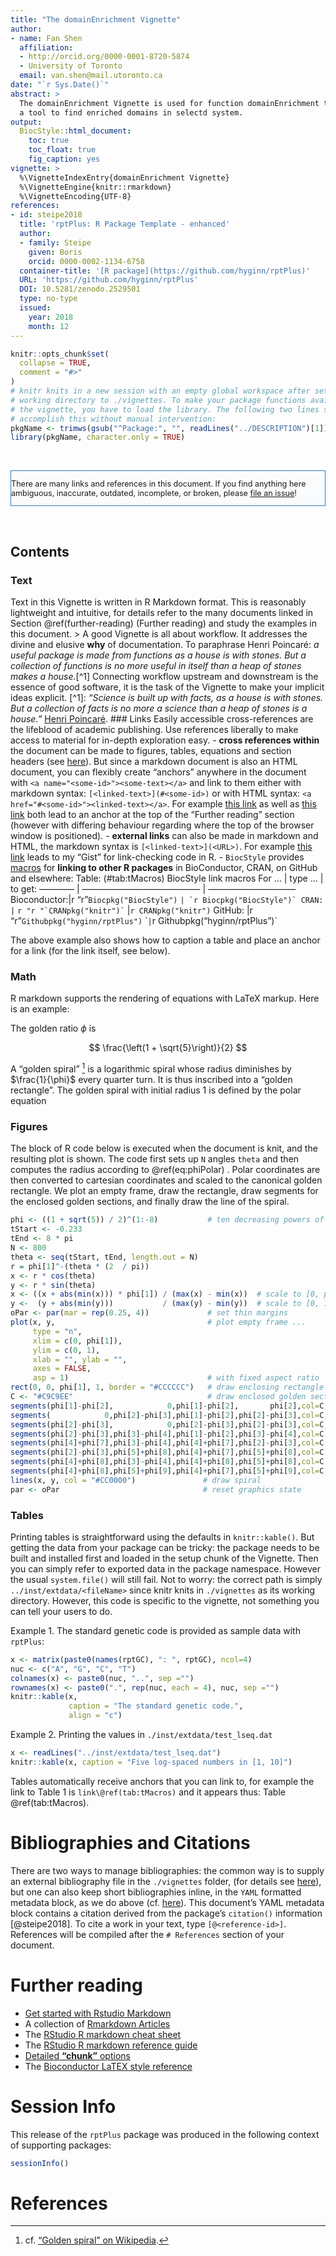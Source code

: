```yaml
---
title: "The domainEnrichment Vignette"
author:
- name: Fan Shen
  affiliation: 
  - http://orcid.org/0000-0001-8720-5874
  - University of Toronto
  email: van.shen@mail.utoronto.ca
date: "`r Sys.Date()`"
abstract: >
  The domainEnrichment Vignette is used for function domainEnrichment that is
  a tool to find enriched domains in selectd system.
output:
  BiocStyle::html_document:
    toc: true
    toc_float: true
    fig_caption: yes
vignette: >
  %\VignetteIndexEntry{domainEnrichment Vignette}
  %\VignetteEngine{knitr::rmarkdown}
  %\VignetteEncoding{UTF-8}
references:
- id: steipe2018
  title: 'rptPlus: R Package Template - enhanced'
  author:
  - family: Steipe
    given: Boris
    orcid: 0000-0002-1134-6758
  container-title: '[R package](https://github.com/hyginn/rptPlus)'
  URL: 'https://github.com/hyginn/rptPlus'
  DOI: 10.5281/zenodo.2529501
  type: no-type
  issued:
    year: 2018
    month: 12
---
```


<!--- this inline style supports diff-like highlighting -->
<style>
  .add {
    color: #22863a;
    background-color: #f0fff4;
  }
  .del {
    color: #b31d28;
    background-color: #ffeef0;
  }
</style>


```r
knitr::opts_chunk$set(
  collapse = TRUE,
  comment = "#>"
)
# knitr knits in a new session with an empty global workspace after setting its
# working directory to ./vignettes. To make your package functions available in
# the vignette, you have to load the library. The following two lines should
# accomplish this without manual intervention:
pkgName <- trimws(gsub("^Package:", "", readLines("../DESCRIPTION")[1]))
library(pkgName, character.only = TRUE)
```

&nbsp;

<div style="font-size:90%;border:solid 1px #337ab7;background-color:#FAFBFC;margin-right:0px;">
There are many links and references in this document. If you find anything here
ambiguous, inaccurate, outdated, incomplete, or broken, please
[file an issue](https://github.com/hyginn/rpt/issues)!
</div>

&nbsp;

## Contents
### Text
Text in this Vignette is written in R Markdown format. This is reasonably lightweight and intuitive, for details refer to the many documents linked in Section \@ref(further-reading) (Further reading) and study the examples in this document. 
<!-- quotation and a footnote-->
> A good Vignette is all about workflow. It addresses the divine and elusive **why** of documentation. To paraphrase Henri Poincaré: *a useful package is made from functions as a house is with stones. But a collection of functions is no more useful in itself than a heap of stones makes a house.*[^1] Connecting workflow upstream and downstream is the essence of good software, it is the task of the Vignette to make your implicit ideas explicit.
[^1]: _"Science is built up with facts, as a house is with stones. But a collection of facts is no more a science than a heap of stones is a house."_ [Henri Poincaré](https://en.wikiquote.org/wiki/Henri_Poincar%C3%A9).
### Links
Easily accessible cross-references are the lifeblood of academic publishing. Use references liberally to make access to material for in-depth exploration easy.
- **cross references within** the document can be made to figures, tables, equations and section headers (see [here](https://bioconductor.org/packages/release/bioc/vignettes/BiocStyle/inst/doc/AuthoringRmdVignettes.html#9_cross-references)). But since a markdown document is also an HTML document, you can flexibly create "anchors" anywhere in the document with `<a name="<some-id>"><some-text></a>` and link to them either with markdown syntax: `[<linked-text>](#<some-id>)` or with HTML syntax: `<a href="#<some-id>"><linked-text></a>`. For example [this link](#a1) as well as <a href="#a1">this link</a> both lead to an anchor at the top of the "Further reading" section (however with differing behaviour regarding where the top of the browser window is positioned).
- **external links** can also be made in markdown and HTML, the markdown syntax is `[<linked-text>](<URL>)`. For example [this link](https://gist.github.com/hyginn/c15e697223c45b5e16b3e90300807e45) leads to my "Gist" for link-checking code in R.
- `BiocStyle` provides [macros](https://bioconductor.org/packages/release/bioc/vignettes/BiocStyle/inst/doc/AuthoringRmdVignettes.html#4_style_macros) for **linking to other R packages** in BioConductor, CRAN, on GitHub and elsewhere: 
Table: (\#tab:tMacros) BiocStyle link macros
For ...      | type ...                                  | to get:
------------ | ----------------------------------------- | ------------------------------
Bioconductor:|`` ``r "r "`Biocpkg("BiocStyle")` ``       | `r Biocpkg("BiocStyle")`
CRAN:        |`` ``r "r "`CRANpkg("knitr")` ``           |`r CRANpkg("knitr")`
GitHub:      |`` ``r "r "`Githubpkg("hyginn/rptPlus")` ``|`r Githubpkg("hyginn/rptPlus")`

The above example also shows how to caption a table and place an anchor for a link (for the link itself, see below).


### Math

R markdown supports the rendering of equations with LaTeX markup. Here is an example:

The golden ratio $\phi$ <!-- this is an inline equation: single $ delimiters --> is 

$$ \frac{\left(1 + \sqrt{5}\right)}{2} $$ <!-- this is a block equation: double $$ delimiters -->

A "golden spiral" [^2] <!-- here is a footnote --> is a logarithmic spiral whose radius diminishes by $\frac{1}{\phi}$ every quarter turn. It is thus inscribed into a "golden rectangle". The golden spiral with initial radius 1 is defined by the polar equation
<!-- the preferred way to write block equations is to use latex commands directly, and label each equation block. BiocStyle then automatically adds equation numbers.-->

\begin{equation}
  r = \phi^{-\theta\frac{2}{\pi}}
  (\#eq:phiPolar)
\end{equation}


[^2]: <!-- Footnote text. This footnote is rendered as a margin note courtesy of BiocStyle -->cf. ["Golden spiral" on Wikipedia](https://en.wikipedia.org/wiki/Golden_spiral).

### Figures

The block of R code below is executed when the document is knit, and the resulting plot is  shown. The code first sets up `N` angles `theta` and then computes the radius according to  \@ref(eq:phiPolar) <!-- here is a back-reference to equation (1) -->. Polar coordinates are then converted to cartesian coordinates and scaled to the canonical golden rectangle. We plot an empty frame, draw the rectangle, draw segments for the enclosed golden sections, and finally draw the line of the spiral.

```r
phi <- ((1 + sqrt(5)) / 2)^(1:-8)           # ten decreasing powers of phi
tStart <- -0.233
tEnd <- 8 * pi
N <- 800
theta <- seq(tStart, tEnd, length.out = N)
r = phi[1]^-(theta * (2  / pi))
x <- r * cos(theta)
y <- r * sin(theta)
x <- ((x + abs(min(x))) * phi[1]) / (max(x) - min(x))  # scale to [0, phi]
y <-  (y + abs(min(y)))           / (max(y) - min(y))  # scale to [0, 1]
oPar <- par(mar = rep(0.25, 4))             # set thin margins
plot(x, y,                                  # plot empty frame ...
     type = "n",
     xlim = c(0, phi[1]),
     ylim = c(0, 1),
     xlab = "", ylab = "", 
     axes = FALSE,
     asp = 1)                               # with fixed aspect ratio
rect(0, 0, phi[1], 1, border = "#CCCCCC")   # draw enclosing rectangle
C <- "#C9C9EE"                              # draw enclosed golden sections
segments(phi[1]-phi[2],            0,phi[1]-phi[2],       phi[2],col=C,lwd=0.4)
segments(            0,phi[2]-phi[3],phi[1]-phi[2],phi[2]-phi[3],col=C,lwd=0.4)
segments(phi[2]-phi[3],            0,phi[2]-phi[3],phi[2]-phi[3],col=C,lwd=0.4)
segments(phi[2]-phi[3],phi[3]-phi[4],phi[1]-phi[2],phi[3]-phi[4],col=C,lwd=0.4)
segments(phi[4]+phi[7],phi[3]-phi[4],phi[4]+phi[7],phi[2]-phi[3],col=C,lwd=0.4)
segments(phi[2]-phi[3],phi[5]+phi[8],phi[4]+phi[7],phi[5]+phi[8],col=C,lwd=0.4)
segments(phi[4]+phi[8],phi[3]-phi[4],phi[4]+phi[8],phi[5]+phi[8],col=C,lwd=0.4)
segments(phi[4]+phi[8],phi[5]+phi[9],phi[4]+phi[7],phi[5]+phi[9],col=C,lwd=0.4)
lines(x, y, col = "#CC0000")               # draw spiral
par <- oPar                                # reset graphics state
```


### Tables

Printing tables is straightforward using the defaults in `knitr::kable()`. But getting the data from your package can be tricky: the package needs to be built and installed first and loaded in the setup chunk of the Vignette. Then you can simply refer to exported data in the package namespace. However the usual `system.file()` will still fail. Not to worry: the correct path is simply `../inst/extdata/<fileName>` since knitr knits in `./vignettes` as its working directory. However, this code is specific to the vignette, not something you can tell your users to do. 

Example 1. The standard genetic code is provided as sample data with `rptPlus`:

```r
x <- matrix(paste0(names(rptGC), ": ", rptGC), ncol=4)
nuc <- c("A", "G", "C", "T")
colnames(x) <- paste0(nuc, "..", sep ="")
rownames(x) <- paste0(".", rep(nuc, each = 4), nuc, sep ="")
knitr::kable(x,
             caption = "The standard genetic code.",
             align = "c")
```

Example 2. Printing the values in `./inst/extdata/test_lseq.dat`

```r
x <- readLines("../inst/extdata/test_lseq.dat")
knitr::kable(x, caption = "Five log-spaced numbers in [1, 10]")
```

Tables automatically receive anchors that you can link to, for example the link to Table 1 is `link\@ref(tab:tMacros)` and it appears thus: Table \@ref(tab:tMacros).

# Bibliographies and Citations

There are two ways to manage bibliographies: the common way is to supply an external bibliography file in the `./vignettes` folder, (for details see [here](https://rmarkdown.rstudio.com/authoring_bibliographies_and_citations.html)), but one can also keep short bibliographies inline, in the `YAML` formatted metadata block, as we do above (cf. [here](http://blog.martinfenner.org/2013/07/30/citeproc-yaml-for-bibliographies/)). This document's YAML metadata block contains a citation derived from the package's `citation()` information [@steipe2018]. To cite a work in your text, type `[@<reference-id>]`. References will be compiled after the `# References` section of your document.


# Further reading
<a name="a1"></a>

- [Get started with Rstudio Markdown](https://rmarkdown.rstudio.com/)
- A collection of [Rmarkdown Articles](https://rmarkdown.rstudio.com/articles.html)
- The [RStudio R markdown cheat sheet](https://www.rstudio.com/wp-content/uploads/2016/03/rmarkdown-cheatsheet-2.0.pdf)
- The [RStudio R markdown reference guide](https://www.rstudio.com/wp-content/uploads/2015/03/rmarkdown-reference.pdf)
- [Detailed **"chunk"** options](https://yihui.name/knitr/options/)
- The [Bioconductor LaTEX style reference](https://bioconductor.org/packages/release/bioc/vignettes/BiocStyle/inst/doc/LatexStyle2.pdf)

# Session Info

This release of the `rptPlus` package was produced in the following context of supporting packages:

```r
sessionInfo()
```

<!-- the bibliography appears at the end of the page -->
# References

<!--TODO: Cmd + Shift + K
devtools::build_vignettes() -->
<!-- End -->
